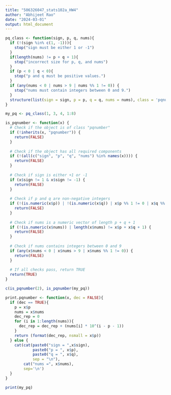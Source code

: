 ```yaml
---
title: "506326047_stats102a_HW4"
author: "Abhijeet Rao"
date: "2024-03-01"
output: html_document
---
```


```r
pq_class <- function(sign, p, q, nums){
  if (!(sign %in% c(1, -1))){
    stop("sign must be either 1 or -1")
  }
  if(length(nums) != p + q + 1){
    stop("incorrect size for p, q, and nums")
  }
  if (p < 0 | q < 0){
    stop("p and q must be positive values.")
  }
  if (any(nums < 0 | nums > 9 | nums %% 1 != 0)) {
    stop("nums must contain integers between 0 and 9.")
  }
  structure(list(sign = sign, p = p, q = q, nums = nums), class = 'pqnumber')
}
```

```r
my_pq <- pq_class(1, 3, 4, 1:8)
```

```r
is_pqnumber <- function(x) {
  # Check if the object is of class "pqnumber"
  if (!inherits(x, "pqnumber")) {
    return(FALSE)
  }
  
  # Check if the object has all required components
  if (!(all(c("sign", "p", "q", "nums") %in% names(x)))) {
    return(FALSE)
  }
  
  # Check if sign is either +1 or -1
  if (x$sign != 1 & x$sign != -1) {
    return(FALSE)
  }
  
  # Check if p and q are non-negative integers
  if (!(is.numeric(x$p)) | !(is.numeric(x$q)) | x$p %% 1 != 0 | x$q %% 1 != 0 | x$p < 0 | x$q < 0) {
    return(FALSE)
  }
  
  # Check if nums is a numeric vector of length p + q + 1
  if (!(is.numeric(x$nums)) | length(x$nums) != x$p + x$q + 1) {
    return(FALSE)
  }
  
  # Check if nums contains integers between 0 and 9
  if (any(x$nums < 0 | x$nums > 9 | x$nums %% 1 != 0)) {
    return(FALSE)
  }
  
  # If all checks pass, return TRUE
  return(TRUE)
}

c(is_pqnumber(2), is_pqnumber(my_pq))
```



```r
print.pqnumber <- function(x, dec = FALSE){
  if (dec == TRUE){
    p = x$p
    nums = x$nums
    dec_rep = 0
    for (i in 1:length(nums)){
      dec_rep = dec_rep + (nums[i] * 10^(i - p - 1))
    }
    return (format(dec_rep, nsmall = x$p))
  } else {
    cat(cat(paste0("sign = ",x$sign),
            paste0("p = ", x$p),
            paste0("q = ", x$q),
            sep = "\n"),
        cat("nums =", x$nums),
        sep='\n')
  }
}
```

```r
print(my_pq)
```